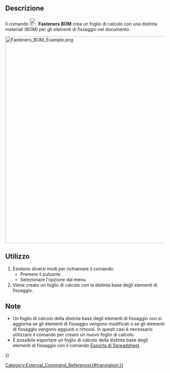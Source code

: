 <languages/>

{{Docnav/it
|[[Fasteners_MatchTypeOuter/it|MatchTypeOuter]]
|[[Fasteners_ScrewCalculator/it|ScrewCalculator]]
|[[Fasteners_Workbench/it|Fasteners]]
|IconL=Fasteners_MatchTypeOuter.svg
|IconR=Fasteners_ScrewCalculator.svg
|IconC=Fasteners_workbench_icon.svg
}}

{{GuiCommand/it
|Name=Fasteners BOM
|Name/it=Fasteners BOM
|MenuLocation=Fasteners → Generate BOM
|Workbenches=[[Fasteners_Workbench/it|Fasteners]]
|SeeAlso=[[Spreadsheet_Workbench/it|Ambiente Spreadsheet]]
}}

<span id="Description"></span>
==Descrizione==

Il comando [[Image:Fasteners_BOM.svg|24px]] '''Fasteners BOM''' crea un foglio di calcolo con una distinta materiali (BOM) per gli elementi di fissaggio nel documento.

[[Image:Fasteners_BOM_Example.png|650px]]
{{Caption|Un modello con il foglio di calcolo della distinta base Fasteners}}

<span id="Usage"></span>
==Utilizzo==

# Esistono diversi modi per richiamare il comando:
#* Premere il pulsante {{Button|[[Image:Fasteners_BOM.svg|16px]] [[Fasteners_BOM/it|Generate BOM]]}}.
#* Selezionare l'opzione {{MenuCommand|Fasteners → [[Image:Fasteners_BOM.svg|16px]] Generate BOM}} dal menu.
# Viene creato un foglio di calcolo con la distinta base degli elementi di fissaggio.

<span id="Notes"></span>
==Note==

* Un foglio di calcolo della distinta base degli elementi di fissaggio non si aggiorna se gli elementi di fissaggio vengono modificati o se gli elementi di fissaggio vengono aggiunti o rimossi. In questi casi è necessario utilizzare il comando per creare un nuovo foglio di calcolo.
* È possibile esportare un foglio di calcolo della distinta base degli elementi di fissaggio con il comando [[Spreadsheet_Export/it|Esporta di Spreadsheet]].


{{Docnav/it
|[[Fasteners_MatchTypeOuter/it|MatchTypeOuter]]
|[[Fasteners_ScrewCalculator/it|ScrewCalculator]]
|[[Fasteners_Workbench/it|Fasteners]]
|IconL=Fasteners_MatchTypeOuter.svg
|IconR=Fasteners_ScrewCalculator.svg
|IconC=Fasteners_workbench_icon.svg
}}

[[Category:External_Command_Reference{{#translation:}}]]
{{Fasteners_Tools_navi{{#translation:}}}}